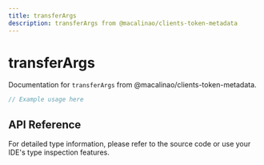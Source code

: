 ```yaml
---
title: transferArgs
description: transferArgs from @macalinao/clients-token-metadata
---
```


# transferArgs

Documentation for `transferArgs` from @macalinao/clients-token-metadata.

```typescript
// Example usage here
```

## API Reference

For detailed type information, please refer to the source code or use your IDE's type inspection features.
